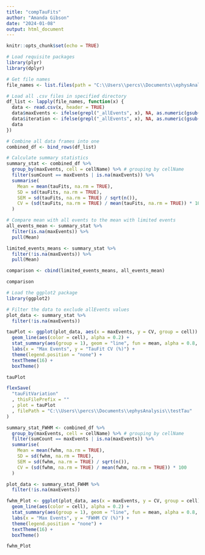 ```yaml
---
title: "compTauFits"
author: "Amanda Gibson"
date: "2024-01-08"
output: html_document
---
```


```r
knitr::opts_chunk$set(echo = TRUE)
```

```r
# Load requisite packages
library(plyr)
library(dplyr)
```

```r
# Get file names
file_names <- list.files(path = "C:\\Users\\percs\\Documents\\ephysAnalysis\\testTau", pattern = "*.csv", full.names = TRUE)

# Load all .csv files in specified directory
df_list <- lapply(file_names, function(x) {
  data <- read.csv(x, header = TRUE)
  data$maxEvents <- ifelse(grepl("_allEvents", x), NA, as.numeric(gsub("^.*cellOutputTable_([0-9]+).*", "\\1", x)))
  data$iteration <- ifelse(grepl("_allEvents", x), NA, as.numeric(gsub("^.*events([0-9]+).*", "\\1", x)))
  data
})
```

```r
# Combine all data frames into one
combined_df <- bind_rows(df_list)

```


```r
# Calculate summary statistics
summary_stat <- combined_df %>%
  group_by(maxEvents, cell = cellName) %>% # grouping by cellName
  filter(sumCount == maxEvents | is.na(maxEvents)) %>%
  summarise(
    Mean = mean(tauFits, na.rm = TRUE),
    SD = sd(tauFits, na.rm = TRUE),
    SEM = sd(tauFits, na.rm = TRUE) / sqrt(n()),
    CV = (sd(tauFits, na.rm = TRUE) / mean(tauFits, na.rm = TRUE)) * 100
  )

```

```r

# Compare mean with all events to the mean with limited events
all_events_mean <- summary_stat %>%
  filter(is.na(maxEvents)) %>%
  pull(Mean)

limited_events_means <- summary_stat %>%
  filter(!is.na(maxEvents)) %>%
  pull(Mean)

comparison <- cbind(limited_events_means, all_events_mean)

comparison
```


```r
# Load the ggplot2 package
library(ggplot2)

# Filter the data to exclude allEvents values
plot_data <- summary_stat %>%
  filter(!is.na(maxEvents)) 

tauPlot <- ggplot(plot_data, aes(x = maxEvents, y = CV, group = cell)) + 
  geom_line(aes(color = cell), alpha = 0.2) +
  stat_summary(aes(group = 1), geom = "line", fun = mean, alpha = 0.8, size = 1, colour = "black") +
  labs(x = "Max Events", y = "TauFit CV (%)") +
  theme(legend.position = "none") +
  textTheme(16) +
  boxTheme()

tauPlot

flexSave(
  "tauFitVariation"
  , thisFilePrefix = ""
  , plot = tauPlot
  , filePath = "C:\\Users\\percs\\Documents\\ephysAnalysis\\testTau"
)
```


```r
summary_stat_FWHM <- combined_df %>%
  group_by(maxEvents, cell = cellName) %>% # grouping by cellName
  filter(sumCount == maxEvents | is.na(maxEvents)) %>%
  summarise(
    Mean = mean(fwhm, na.rm = TRUE),
    SD = sd(fwhm, na.rm = TRUE),
    SEM = sd(fwhm, na.rm = TRUE) / sqrt(n()),
    CV = (sd(fwhm, na.rm = TRUE) / mean(fwhm, na.rm = TRUE)) * 100
  )
```

```r

plot_data <- summary_stat_FWHM %>%
  filter(!is.na(maxEvents)) 

fwhm_Plot <- ggplot(plot_data, aes(x = maxEvents, y = CV, group = cell)) + 
  geom_line(aes(color = cell), alpha = 0.2) +
  stat_summary(aes(group = 1), geom = "line", fun = mean, alpha = 0.8, size = 1, colour = "black") +
  labs(x = "Max Events", y = "FWHM CV (%)") +
  theme(legend.position = "none") +
  textTheme(16) +
  boxTheme()

fwhm_Plot
```


